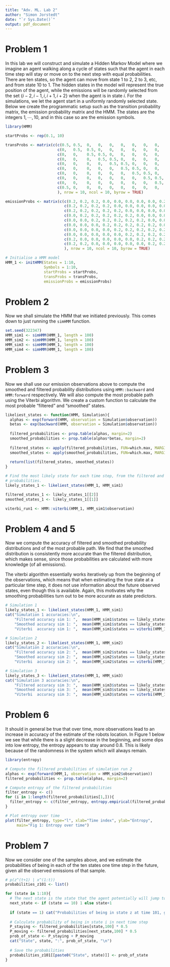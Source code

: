 ```yaml
---
title: "Adv. ML. Lab 2"
author: "Simon Jorstedt"
date: "`r Sys.Date()`"
output: pdf_document
---
```


# Problem 1
In this lab we will construct and simulate a Hidden Markov Model where we imagine an agent walking along a cycle of states such that the agent in each time step will stay or move on to the next step with equal probabilities. There are ten states, so the agent can move from state 1 to 2, 2 to 3, etc, and from state 10 to 1. The hidden states in the model will represent the true position of the agent, while the emissions will be randomly selected from the set $\{i-2, i-1, i, i+1, i+2\}$ when the agent is in state $i$. For the simulations, we let the agent start in a uniformly randomly selected state. Below we create the programmatic setup such as the transition probability matrix, the emission probability matrix and the HMM. The states are the integers $1, \cdots, 10$, and in this case so are the emission symbols.

```r
library(HMM)

startProbs <- rep(0.1, 10)

transProbs <- matrix(c(c(0.5, 0.5,  0,   0,   0,   0,   0,   0,   0,     0),
                       c(0,   0.5,  0.5, 0,   0,   0,   0,   0,   0,     0),
                       c(0,   0,    0.5, 0.5, 0,   0,   0,   0,   0,     0),
                       c(0,   0,    0,   0.5, 0.5, 0,   0,   0,   0,     0),
                       c(0,   0,    0,   0,   0.5, 0.5, 0,   0,   0,     0),
                       c(0,   0,    0,   0,   0,   0.5, 0.5, 0,   0,     0),
                       c(0,   0,    0,   0,   0,   0,   0.5, 0.5, 0,     0),
                       c(0,   0,    0,   0,   0,   0,   0,   0.5, 0.5,   0),
                       c(0,   0,    0,   0,   0,   0,   0,   0,   0.5,   0.5),
                       c(0.5, 0,    0,   0,   0,   0,   0,   0,   0,     0.5)
                       ), nrow = 10, ncol = 10, byrow = TRUE)

emissionProbs <- matrix(c(c(0.2, 0.2, 0.2, 0.0, 0.0, 0.0, 0.0, 0.0, 0.2, 0.2),
                          c(0.2, 0.2, 0.2, 0.2, 0.0, 0.0, 0.0, 0.0, 0.0, 0.2),
                          c(0.2, 0.2, 0.2, 0.2, 0.2, 0.0, 0.0, 0.0, 0.0, 0.0),
                          c(0.0, 0.2, 0.2, 0.2, 0.2, 0.2, 0.0, 0.0, 0.0, 0.0),
                          c(0.0, 0.0, 0.2, 0.2, 0.2, 0.2, 0.2, 0.0, 0.0, 0.0),
                          c(0.0, 0.0, 0.0, 0.2, 0.2, 0.2, 0.2, 0.2, 0.0, 0.0),
                          c(0.0, 0.0, 0.0, 0.0, 0.2, 0.2, 0.2, 0.2, 0.2, 0.0),
                          c(0.0, 0.0, 0.0, 0.0, 0.0, 0.2, 0.2, 0.2, 0.2, 0.2),
                          c(0.2, 0.0, 0.0, 0.0, 0.0, 0.0, 0.2, 0.2, 0.2, 0.2),
                          c(0.2, 0.2, 0.0, 0.0, 0.0, 0.0, 0.0, 0.2, 0.2, 0.2)
                          ), nrow = 10, ncol = 10, byrow = TRUE)

# Initialise a HMM model
HMM_1 <- initHMM(States = 1:10,
                 Symbols = 1:10,
                 startProbs = startProbs,
                 transProbs = transProbs,
                 emissionProbs = emissionProbs)
```

# Problem 2
Now we shall simulate the HMM that we initiated previously. This comes down to just running the `simHMM` function.

```r
set.seed(322347)
HMM_sim1 <- simHMM(HMM_1, length = 100)
HMM_sim2 <- simHMM(HMM_1, length = 100)
HMM_sim3 <- simHMM(HMM_1, length = 100)
HMM_sim4 <- simHMM(HMM_1, length = 100)
```

# Problem 3
Now we shall use our emission observations above to compute the smoothed and filtered probability distributions using `HMM::backward` and `HMM:forward` respectively. We will also compute the most probable path using the Viterbi algorithm. We create a custom function to calculate the most probable "filtered" and "smoothed" states.

```r
likeliest_states <- function(HMM, Simulation){
  alphas <- exp(forward(HMM, observation = Simulation$observation))
  betas <- exp(backward(HMM, observation = Simulation$observation))
  
  filtered_probabilities <- prop.table(alphas, margin=2)
  smoothed_probabilities <- prop.table(alphas*betas, margin=2)
  
  filtered_states <- apply(filtered_probabilities, FUN=which.max, MARGIN=2)
  smoothed_states <- apply(smoothed_probabilities, FUN=which.max, MARGIN=2)
  
  return(list(filtered_states, smoothed_states))
}
```

```r
# Find the most likely state for each time step, from the filtered and smoothed
# probabilities.
likely_states_1 <- likeliest_states(HMM_1, HMM_sim1)

filtered_states_1 <- likely_states_1[[2]]
smoothed_states_1 <- likely_states_1[[1]]

viterbi_run1 <- HMM::viterbi(HMM_1, HMM_sim1$observation)
```

# Problem 4 and 5
Now we compute the accuracy of filtered and smoothed probability distributions and of the most probable path. We find that the smoothed distribution is consistently more accurate than the filtered distribution, which makes sense, since those probabilities are calculated with more knowledge (of all emissions).

The viterbi algorithm essentially works iteratively up from the beginning of the observations, which means that when estimating the true state at a particular time step, it does not use information about the future observed states, even though this is available. Again, this motivates why the smoothing probabilities turn out to be more accurate as state predictors.

```r
# Simulation 1
likely_states_1 <- likeliest_states(HMM_1, HMM_sim1)
cat("Simulation 1 accuracies:\n",
    "Filtered accuracy sim 1: ",  mean(HMM_sim1$states == likely_states_1[[1]]), "\n",
    "Smoothed accuracy sim 1: ",  mean(HMM_sim1$states == likely_states_1[[2]]), "\n",
    "Viterbi  accuracy sim 1: ",  mean(HMM_sim1$states == viterbi(HMM_1, HMM_sim1$observation)))

# Simulation 2
likely_states_2 <- likeliest_states(HMM_1, HMM_sim2)
cat("Simulation 2 accuracies:\n",
    "Filtered accuracy sim 2: ",  mean(HMM_sim2$states == likely_states_2[[1]]), "\n",
    "Smoothed accuracy sim 2: ",  mean(HMM_sim2$states == likely_states_2[[2]]), "\n",
    "Viterbi  accuracy sim 2: ",  mean(HMM_sim2$states == viterbi(HMM_1, HMM_sim2$observation)))

# Simulation 3
likely_states_3 <- likeliest_states(HMM_1, HMM_sim3)
cat("Simulation 3 accuracies:\n",
    "Filtered accuracy sim 3: ",  mean(HMM_sim3$states == likely_states_3[[1]]), "\n",
    "Smoothed accuracy sim 3: ",  mean(HMM_sim3$states == likely_states_3[[2]]), "\n",
    "Viterbi  accuracy sim 3: ",  mean(HMM_sim3$states == viterbi(HMM_1, HMM_sim3$observation)))
```

# Problem 6
It should in general be true that over time, more observations lead to an increase in accuracy of the estimate of the robots location. In Figure 1 below we see that while there is a slight decrease in the beginning, and some dips into low entropy, the entropy appears to stay around $0.8$. This is likely because of the randomness in the system which will always remain.

```r
library(entropy)

# Compute the filtered probabilities of simulation run 2
alphas <- exp(forward(HMM_1, observation = HMM_sim2$observation))
filtered_probabilities <- prop.table(alphas, margin=2)

# Compute entropy of the filtered probabilities
filter_entropy <- c()
for (i in 1:length(filtered_probabilities[1,])){
  filter_entropy <- c(filter_entropy, entropy.empirical(filtered_probabilities[,i]))
}

# Plot entropy over time
plot(filter_entropy, type="l", xlab="Time index", ylab="Entropy",
     main="Fig 1: Entropy over time")
```

# Problem 7
Now we consider one of the samples above, and we estimate the probabilities of being in each of the ten states one time step in the future, given all the observed emissions of that sample.

```r
# p(z^(t+1) | x^(1:t))
probabilities_z101 <- list()

for (state in 1:10){
  # The next state is the state that the agent potentially will jump to.
  next_state <- if (state == 10) 1 else state+1
  
  if (state == 1) cat("Probabilities of being in state z at time 101, given all the observed states up to time 100\n")
  
  # Calculate probability of being in state i in next time step
  P_staying <- filtered_probabilities[state,100] * 0.5
  P_moving <- filtered_probabilities[next_state,100] * 0.5
  prob_of_state <- P_staying + P_moving
  cat("State", state, ":", prob_of_state, "\n")
  
  # Save the probabilities
  probabilities_z101[[paste0("State", state)]] <- prob_of_state
}
```


